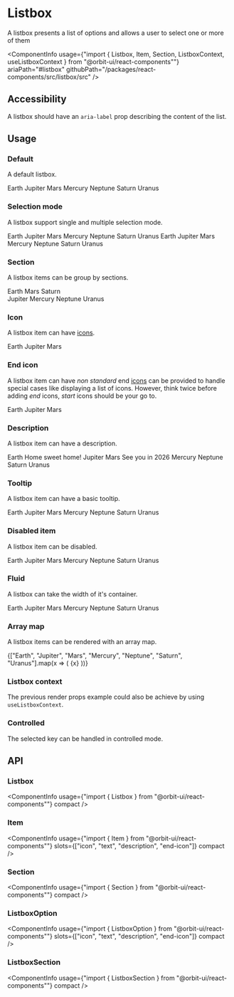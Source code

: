 
<Meta
    title="Components/Listbox"
    id="listbox"
/>

# Listbox

<Tagline>A listbox presents a list of options and allows a user to select one or more of them</Tagline>

<ComponentInfo
    usage={"import { Listbox, Item, Section, ListboxContext, useListboxContext } from \"@orbit-ui/react-components\""}
    ariaPath="#listbox"
    githubPath="/packages/react-components/src/listbox/src"
/>

## Accessibility

A listbox should have an `aria-label` prop describing the content of the list.

## Usage

### Default

A default listbox.

<Preview>
    <Story name="default">
        <Listbox aria-label="Planets">
            <Item key="earth">Earth</Item>
            <Item key="jupiter">Jupiter</Item>
            <Item key="mars">Mars</Item>
            <Item key="mercury">Mercury</Item>
            <Item key="neptune">Neptune</Item>
            <Item key="saturn">Saturn</Item>
            <Item key="uranus">Uranus</Item>
        </Listbox>
    </Story>
</Preview>

### Selection mode

A listbox support single and multiple selection mode.

<Preview>
    <Story name="selection">
        <Inline gap={10}>
            <Listbox aria-label="Planets">
                <Item key="earth">Earth</Item>
                <Item key="jupiter">Jupiter</Item>
                <Item key="mars">Mars</Item>
                <Item key="mercury">Mercury</Item>
                <Item key="neptune">Neptune</Item>
                <Item key="saturn">Saturn</Item>
                <Item key="uranus">Uranus</Item>
            </Listbox>
            <Listbox selectionMode="multiple" aria-label="Planets">
                <Item key="earth">Earth</Item>
                <Item key="jupiter">Jupiter</Item>
                <Item key="mars">Mars</Item>
                <Item key="mercury">Mercury</Item>
                <Item key="neptune">Neptune</Item>
                <Item key="saturn">Saturn</Item>
                <Item key="uranus">Uranus</Item>
            </Listbox>
        </Inline>
    </Story>
</Preview>

### Section

A listbox items can be group by sections.

<Preview>
    <Story name="section">
        <Listbox aria-label="Planets">
            <Section title="Visited">
                <Item key="earth">Earth</Item>
                <Item key="mars">Mars</Item>
                <Item key="saturn">Saturn</Item>
            </Section>
            <Section title="Not Visited">
                <Item key="jupiter">Jupiter</Item>
                <Item key="mercury">Mercury</Item>
                <Item key="neptune">Neptune</Item>
                <Item key="uranus">Uranus</Item>
            </Section>
        </Listbox>
    </Story>
</Preview>

### Icon

A listbox item can have [icons](?path=/docs/icon-gallery--page).

<Preview>
    <Story name="icon">
        <Listbox aria-label="Planets">
            <Item key="earth">
                <NotificationIcon />
                <Text>Earth</Text>
            </Item>
            <Item key="jupiter">
                <HelpIcon />
                <Text>Jupiter</Text>
            </Item>
            <Item key="mars">
                <LightbulbIcon />
                <Text>Mars</Text>
            </Item>
        </Listbox>
    </Story>
</Preview>

### End icon

A listbox item can have *non standard* end [icons](?path=/docs/icon-gallery--page) can be provided to handle special cases like displaying a list of icons. However, think twice before adding *end* icons, *start* icons should be your go to.

<Preview>
    <Story name="end icon">
        <Listbox aria-label="Planets">
            <Item key="earth">
                <Text>Earth</Text>
                <IconList slot="end-icon">
                    <NotificationIcon />
                    <HelpIcon />
                    <LightbulbIcon />
                </IconList>
            </Item>
            <Item key="jupiter">
                <Text>Jupiter</Text>
                <HelpIcon slot="end-icon" />
            </Item>
            <Item key="mars">
                <Text>Mars</Text>
                <IconList slot="end-icon">
                    <NotificationIcon />
                    <HelpIcon />
                    <LightbulbIcon />
                </IconList>
            </Item>
        </Listbox>
    </Story>
</Preview>

### Description

A listbox item can have a description.

<Preview>
    <Story name="description">
        <Listbox aria-label="Planets">
            <Item key="earth">
                <Text>Earth</Text>
                <Text slot="description">Home sweet home!</Text>
            </Item>
            <Item key="jupiter">Jupiter</Item>
            <Item key="mars">
                <Text>Mars</Text>
                <Text slot="description">See you in 2026</Text>
            </Item>
            <Item key="mercury">Mercury</Item>
            <Item key="neptune">Neptune</Item>
            <Item key="saturn">Saturn</Item>
            <Item key="uranus">Uranus</Item>
        </Listbox>
    </Story>
</Preview>

### Tooltip

A listbox item can have a basic tooltip.

<Preview>
    <Story name="tooltip">
        <Listbox aria-label="Planets">
            <Item tooltip="Best planet so far!" key="earth">Earth</Item>
            <Item key="jupiter">Jupiter</Item>
            <Item tooltip="See you in 2025!" key="mars">Mars</Item>
            <Item key="mercury">Mercury</Item>
            <Item key="neptune">Neptune</Item>
            <Item key="saturn">Saturn</Item>
            <Item key="uranus">Uranus</Item>
        </Listbox>
    </Story>
</Preview>

### Disabled item

A listbox item can be disabled.

<Preview>
    <Story name="disabled item">
        <Listbox aria-label="Planets">
            <Item disabled key="earth">Earth</Item>
            <Item key="jupiter">Jupiter</Item>
            <Item key="mars">Mars</Item>
            <Item disabled key="mercury">Mercury</Item>
            <Item key="neptune">Neptune</Item>
            <Item key="saturn">Saturn</Item>
            <Item key="uranus">Uranus</Item>
        </Listbox>
    </Story>
</Preview>

### Fluid

A listbox can take the width of it's container.

<Preview>
    <Story name="fluid">
        <Listbox fluid aria-label="Planets">
            <Item key="earth">Earth</Item>
            <Item key="jupiter">Jupiter</Item>
            <Item key="mars">Mars</Item>
            <Item key="mercury">Mercury</Item>
            <Item key="neptune">Neptune</Item>
            <Item key="saturn">Saturn</Item>
            <Item key="uranus">Uranus</Item>
        </Listbox>
    </Story>
</Preview>

### Array map

A listbox items can be rendered with an array map.

<Preview>
    <Story name="array map">
        <Listbox aria-label="Planets">
            {["Earth", "Jupiter", "Mars", "Mercury", "Neptune", "Saturn", "Uranus"].map(x => (
                <Item key={x.toLowerCase()}>{x}</Item>
            ))}
        </Listbox>
    </Story>
</Preview>

### Listbox context

The previous render props example could also be achieve by using `useListboxContext`.

<Preview filePath="/listbox/docs/ListboxContext" noInline />

### Controlled

The selected key can be handled in controlled mode.

<Preview filePath="/listbox/docs/ControlledListbox" />

## API

### Listbox

<ComponentInfo
    usage={"import { Listbox } from \"@orbit-ui/react-components\""}
    compact
/>

<ArgsTable of={InnerListbox} />

### Item

<ComponentInfo
    usage={"import { Item } from \"@orbit-ui/react-components\""}
    slots={["icon", "text", "description", "end-icon"]}
    compact
/>

<ArgsTable of={InnerItem} />

### Section

<ComponentInfo
    usage={"import { Section } from \"@orbit-ui/react-components\""}
    compact
/>

<ArgsTable of={InnerSection} />

### ListboxOption

<ComponentInfo
    usage={"import { ListboxOption } from \"@orbit-ui/react-components\""}
    slots={["icon", "text", "description", "end-icon"]}
    compact
/>

<ArgsTable of={InnerListboxOption} />

### ListboxSection

<ComponentInfo
    usage={"import { ListboxSection } from \"@orbit-ui/react-components\""}
    compact
/>

<ArgsTable of={InnerListboxSection} />
